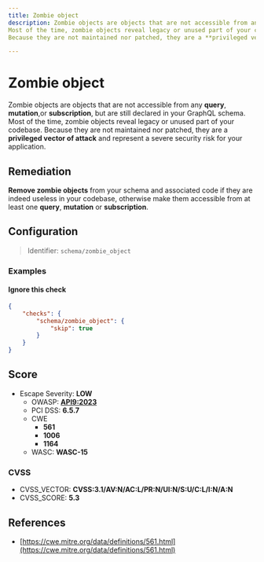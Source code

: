 ```yaml
---
title: Zombie object
description: Zombie objects are objects that are not accessible from any __query__, __mutation__,or __subscription__, but are still declared in your GraphQL schema.
Most of the time, zombie objects reveal legacy or unused part of your codebase.
Because they are not maintained nor patched, they are a **privileged vector of attack** and represent a severe security risk for your application.

---
```


# Zombie object

Zombie objects are objects that are not accessible from any __query__, __mutation__,or __subscription__, but are still declared in your GraphQL schema.
Most of the time, zombie objects reveal legacy or unused part of your codebase.
Because they are not maintained nor patched, they are a **privileged vector of attack** and represent a severe security risk for your application.


## Remediation

**Remove zombie objects** from your schema and associated code if they are indeed useless in your codebase, otherwise make them accessible from at least one __query__, __mutation__ or __subscription__.



## Configuration

> Identifier: `schema/zombie_object`



### Examples



#### Ignore this check

```json
{
    "checks": {
        "schema/zombie_object": {
            "skip": true
        }
    }
}
```




## Score

- Escape Severity: **<span className="low-severity">LOW</span>**
  - OWASP: **[API9:2023](https://github.com/OWASP/API-Security/blob/master/editions/2023/en/0xa9-improper-inventory-management.md)**
  - PCI DSS: **6.5.7**
  - CWE
    - **561**
    - **1006**
    - **1164**
  - WASC: **WASC-15**
  
  

### CVSS

- CVSS_VECTOR: **CVSS:3.1/AV:N/AC:L/PR:N/UI:N/S:U/C:L/I:N/A:N**
- CVSS_SCORE: **5.3**

## References

- [https://cwe.mitre.org/data/definitions/561.html](https://cwe.mitre.org/data/definitions/561.html)
  